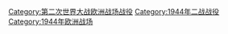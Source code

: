 [[Category:第二次世界大战欧洲战场战役|Category:第二次世界大战欧洲战场战役]]
[[Category:1944年二战战役|Category:1944年二战战役]]
[[Category:1944年欧洲战场|Category:1944年欧洲战场]]